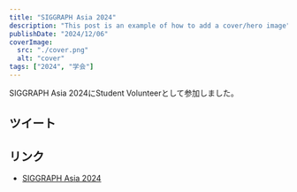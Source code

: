 ```yaml
---
title: "SIGGRAPH Asia 2024"
description: "This post is an example of how to add a cover/hero image"
publishDate: "2024/12/06"
coverImage:
  src: "./cover.png"
  alt: "cover"
tags: ["2024", "学会"]
---
```



SIGGRAPH Asia 2024にStudent Volunteerとして参加しました。

## ツイート

<Twitter url="https://x.com/dokudamichang/status/1864332155528335619" />

<Twitter url="https://x.com/dokudamichang/status/1865226921258393849" />

## リンク

- [SIGGRAPH Asia 2024](https://asia.siggraph.org/2024/ja/)
